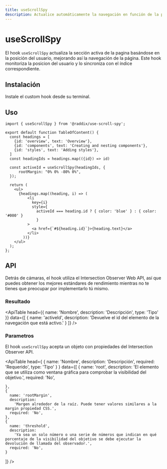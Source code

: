 ```yaml
---
title: useScrollSpy
description: Actualice automáticamente la navegación en función de la posición del usuario.
---
```


# useScrollSpy

El hook `useScrollSpy` actualiza la sección activa de la pagina basándose en la posición del usuario, mejorando así la navegación de la página. Este hook monitoriza la posicion del usuario y lo sincroniza con el índice correspondiente.

## Instalación

Instale el custom hook desde su terminal.

<Snippet pkg text='@raddix/use-scroll-spy' />

## Uso

```tsx
import { useScrollSpy } from '@raddix/use-scroll-spy';

export default function TableOfContent() {
  const headings = [
    {id: 'overview', text: 'Overview'},
    {id: 'components', text: 'Creating and nesting components'},
    {id: 'styles', text: 'Adding styles'},
  ]
  const headingIds = headings.map(({id}) => id)

  const activeId = useScrollSpy(headingIds, {
      rootMargin: "0% 0% -80% 0%",
  });

  return (
    <ul>
      {headings.map((heading, i) => (
          <li
            key={i}
            style={
              activeId === heading.id ? { color: 'blue' } : { color: '#000' }
              }
          >
            <a href={`#${heading.id}`}>{heading.text}</a>
          </li>
        ))}
    </ul>
  );
};
```

## API

Detrás de cámaras, el hook utiliza el Intersection Observer Web API, así que puedes obtener los mejores estándares de rendimiento mientras no te tienes que preocupar por implementarlo tú mismo.

### Resultado

<ApiTable
  head={{
    name: 'Nombre',
    description: 'Descripción',
    type: 'Tipo'
  }}
  data={[
    {
      name: 'activeId',
      description:
        'Devuelve el id del elemento de la navegación que está activo.'
    }
  ]}
/>

### Parametros

El hook `useScrollSpy` acepta un objeto con propiedades del Intersection Observer API.

<ApiTable
  head={
    {
      name: 'Nombre',
      description: 'Descripción',
      required: 'Requerido',
      type: 'Tipo'
    }
  }
  data={[
    {
      name: 'root',
      description:
        'El elemento que se utiliza como ventana gráfica para comprobar la visibilidad del objetivo.',
      required: 'No',

    },
    {
      name: 'rootMargin',
      description:
        'Margen alrededor de la raíz. Puede tener valores similares a la margin propiedad CSS.',
      required: 'No',
    },
    {
      name: 'threshold',
      description:
        'Ya sea un solo número o una serie de números que indican en qué porcentaje de la visibilidad del objetivo se debe ejecutar la devolución de llamada del observador.',
      required: 'No',
    }

]}
/>
